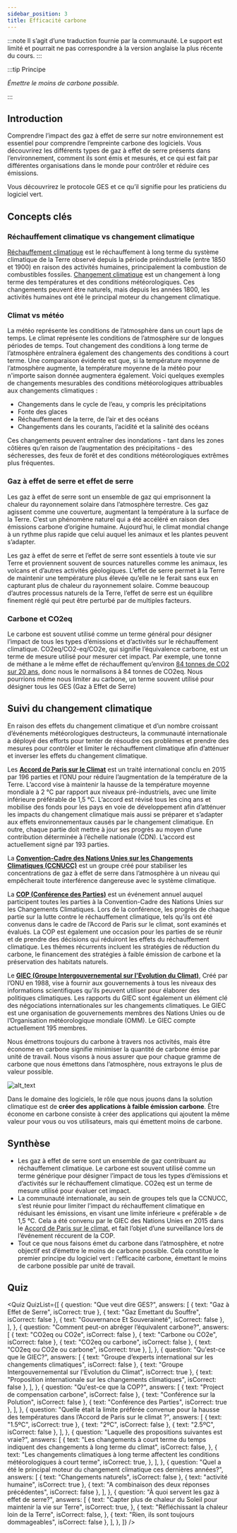 ```yaml
---
sidebar_position: 3
title: Efficacité carbone
---
```



:::note
Il s’agit d’une traduction fournie par la communauté. Le support est limité et pourrait ne pas correspondre à la version anglaise la plus récente du cours.
:::

:::tip Principe

_Émettre le moins de carbone possible._

:::

## Introduction

Comprendre l’impact des gaz à effet de serre sur notre environnement est essentiel pour comprendre l’empreinte carbone des logiciels. Vous découvrirez les différents types de gaz à effet de serre présents dans l’environnement, comment ils sont émis et mesurés, et ce qui est fait par différentes organisations dans le monde pour contrôler et réduire ces émissions.

Vous découvrirez le protocole GES et ce qu’il signifie pour les praticiens du logiciel vert.

## Concepts clés

### Réchauffement climatique vs changement climatique

[Réchauffement climatique](https://climate.nasa.gov/global-warming-vs-climate-change/) est le réchauffement à long terme du système climatique de la Terre observé depuis la période préindustrielle (entre 1850 et 1900) en raison des activités humaines, principalement la combustion de combustibles fossiles. [Changement climatique](https://climate.nasa.gov/global-warming-vs-climate-change/) est un changement à long terme des températures et des conditions météorologiques. Ces changements peuvent être naturels, mais depuis les années 1800, les activités humaines ont été le principal moteur du changement climatique.

### Climat vs météo

La météo représente les conditions de l’atmosphère dans un court laps de temps. Le climat représente les conditions de l’atmosphère sur de longues périodes de temps. Tout changement des conditions à long terme de l’atmosphère entraînera également des changements des conditions à court terme. Une comparaison évidente est que, si la température moyenne de l’atmosphère augmente, la température moyenne de la météo pour n'importe saison donnée augmentera également. Voici quelques exemples de changements mesurables des conditions météorologiques attribuables aux changements climatiques :

- Changements dans le cycle de l’eau, y compris les précipitations
- Fonte des glaces
- Réchauffement de la terre, de l’air et des océans
- Changements dans les courants, l’acidité et la salinité des océans

Ces changements peuvent entraîner des inondations - tant dans les zones côtières qu’en raison de l’augmentation des précipitations - des sécheresses, des feux de forêt et des conditions météorologiques extrêmes plus fréquentes.

### Gaz à effet de serre et effet de serre

Les gaz à effet de serre sont un ensemble de gaz qui emprisonnent la chaleur du rayonnement solaire dans l’atmosphère terrestre. Ces gaz agissent comme une couverture, augmentant la température à la surface de la Terre. C’est un phénomène naturel qui a été accéléré en raison des émissions carbone d’origine humaine. Aujourd’hui, le climat mondial change à un rythme plus rapide que celui auquel les animaux et les plantes peuvent s’adapter.

Les gaz à effet de serre et l’effet de serre sont essentiels à toute vie sur Terre et proviennent souvent de sources naturelles comme les animaux, les volcans et d’autres activités géologiques. L’effet de serre permet à la Terre de maintenir une température plus élevée qu’elle ne le ferait sans eux en capturant plus de chaleur du rayonnement solaire. Comme beaucoup d’autres processus naturels de la Terre, l’effet de serre est un équilibre finement réglé qui peut être perturbé par de multiples facteurs.

### Carbone et CO2eq

Le carbone est souvent utilisé comme un terme général pour désigner l’impact de tous les types d’émissions et d’activités sur le réchauffement climatique. CO2eq/CO2-eq/CO2e, qui signifie l’équivalence carbone, est un terme de mesure utilisé pour mesurer cet impact. Par exemple, une tonne de méthane a le même effet de réchauffement qu’environ [84 tonnes de CO2 sur 20 ans](https://energy.ec.europa.eu/topics/oil-gas-and-coal/methane-emissions_fr), donc nous le normalisons à 84 tonnes de CO2eq. Nous pourrions même nous limiter au carbone, un terme souvent utilisé pour désigner tous les GES (Gaz à Effet de Serre)

## Suivi du changement climatique

En raison des effets du changement climatique et d’un nombre croissant d’événements météorologiques destructeurs, la communauté internationale a déployé des efforts pour tenter de résoudre ces problèmes et prendre des mesures pour contrôler et limiter le réchauffement climatique afin d’atténuer et inverser les effets du changement climatique.

Les [**Accord de Paris sur le Climat**](https://unfccc.int/fr/a-propos-des-ndcs/l-accord-de-paris) est un traité international conclu en 2015 par 196 parties et l’ONU pour réduire l’augmentation de la température de la Terre. L’accord vise à maintenir la hausse de la température moyenne mondiale à 2 °C par rapport aux niveaux pré-industriels, avec une limite inférieure préférable de 1,5 °C. L’accord est révisé tous les cinq ans et mobilise des fonds pour les pays en voie de développement afin d’atténuer les impacts du changement climatique mais aussi se préparer et s’adapter aux effets environnementaux causés par le changement climatique. En outre, chaque partie doit mettre à jour ses progrès au moyen d’une contribution déterminée à l’échelle nationale (CDN). L’accord est actuellement signé par 193 parties.

La [**Convention-Cadre des Nations Unies sur les Changements Climatiques (CCNUCC)**](https://unfccc.int/fr/processus-et-reunions/qu-est-ce-que-la-ccnucc-la-convention-cadre-des-nations-unies-sur-les-changements-climatiques) est un groupe créé pour stabiliser les concentrations de gaz à effet de serre dans l’atmosphère à un niveau qui empêcherait toute interférence dangereuse avec le système climatique.

La [**COP (Conférence des Parties)**](https://unfccc.int/fr/process/bodies/supreme-bodies/conference-of-the-parties-cop) est un événement annuel auquel participent toutes les parties à la Convention-Cadre des Nations Unies sur les Changements Climatiques. Lors de la conférence, les progrès de chaque partie sur la lutte contre le réchauffement climatique, tels qu’ils ont été convenus dans le cadre de l’Accord de Paris sur le climat, sont examinés et évalués. La COP est également une occasion pour les parties de se réunir et de prendre des décisions qui réduiront les effets du réchauffement climatique. Les thèmes récurrents incluent les stratégies de réduction du carbone, le financement des stratégies à faible émission de carbone et la préservation des habitats naturels.

Le [**GIEC (Groupe Intergouvernemental sur l'Evolution du Climat)**](https://www.ipcc.ch/languages-2/francais/), Créé par l’ONU en 1988, vise à fournir aux gouvernements à tous les niveaux des informations scientifiques qu’ils peuvent utiliser pour élaborer des politiques climatiques. Les rapports du GIEC sont également un élément clé des négociations internationales sur les changements climatiques. Le GIEC est une organisation de gouvernements membres des Nations Unies ou de l’Organisation météorologique mondiale (OMM). Le GIEC compte actuellement 195 membres.

Nous émettrons toujours du carbone à travers nos activités, mais être économe en carbone signifie minimiser la quantité de carbone émise par unité de travail. Nous visons à nous assurer que pour chaque gramme de carbone que nous émettons dans l’atmosphère, nous extrayons le plus de valeur possible.

![alt_text](./images/02_monitoring_climate_change.png "image_tooltip")

Dans le domaine des logiciels, le rôle que nous jouons dans la solution climatique est de **créer des applications à faible émission carbone**. Être économe en carbone consiste à créer des applications qui ajoutent la même valeur pour vous ou vos utilisateurs, mais qui émettent moins de carbone.

## Synthèse

- Les gaz à effet de serre sont un ensemble de gaz contribuant au réchauffement climatique. Le carbone est souvent utilisé comme un terme générique pour désigner l’impact de tous les types d’émissions et d’activités sur le réchauffement climatique. CO2eq est un terme de mesure utilisé pour évaluer cet impact.
- La communauté internationale, au sein de groupes tels que la CCNUCC, s’est réunie pour limiter l’impact du réchauffement climatique en réduisant les émissions, en visant une limite inférieure « préférable » de 1,5 °C. Cela a été convenu par le GIEC des Nations Unies en 2015 dans le [Accord de Paris sur le climat.](https://unfccc.int/fr/a-propos-des-ndcs/l-accord-de-paris) et fait l’objet d’une surveillance lors de l’événement réccurent de la COP.
- Tout ce que nous faisons émet du carbone dans l’atmosphère, et notre objectif est d’émettre le moins de carbone possible. Cela constitue le premier principe du logiciel vert : l’efficacité carbone, émettant le moins de carbone possible par unité de travail.

## Quiz

<Quiz
  QuizList={[
    {
      question: "Que veut dire GES?",
      answers: [
        { text: "Gaz à Effet de Serre", isCorrect: true },
        { text: "Gaz Emettant du Souffre", isCorrect: false },
        { text: "Gouvernance Et Souveraineté", isCorrect: false },
      ],
    },
    {
      question: "Comment peut-on abréger l’équivalent carbone?",
      answers: [
        { text: "CO2eq ou CO2e", isCorrect: false },
        { text: "Carbone ou CO2e", isCorrect: false },
        { text: "CO2eq ou carbone", isCorrect: false },
        { text: "CO2eq ou CO2e ou carbone", isCorrect: true },
      ],
    },
    {
      question: "Qu'est-ce que le GIEC?",
      answers: [
        { text: "Groupe d’experts international sur les changements climatiques", isCorrect: false },
        { text: "Groupe Intergouvernemental sur l'Evolution du Climat", isCorrect: true },
        { text: "Proposition internationale sur les changements climatiques", isCorrect: false },
      ],
    },
    {
      question: "Qu'est-ce que la COP?",
      answers: [
        { text: "Project de compensation carbone", isCorrect: false },
        { text: "Conférence sur la Polution", isCorrect: false },
        { text: "Conférence des Parties", isCorrect: true },
      ],
    },
    {
      question:
        "Quelle était la limite préférée convenue pour la hausse des températures dans l’Accord de Paris sur le climat ?",
      answers: [
        { text: "1.5ºC", isCorrect: true },
        { text: "2ºC", isCorrect: false },
        { text: "2.5ºC", isCorrect: false },
      ],
    },
    {
      question: "Laquelle des propositions suivantes est vraie?",
      answers: [
        {
          text: "Les changements à court terme du temps indiquent des changements à long terme du climat",
          isCorrect: false,
        },
        {
          text: "Les changements climatiques à long terme affectent les conditions météorologiques à court terme",
          isCorrect: true,
        },
      ],
    },
    {
      question:
        "Quel a été le principal moteur du changement climatique ces dernières années?",
      answers: [
        { text: "Changements naturels", isCorrect: false },
        { text: "activité humaine", isCorrect: true },
        { text: "A combinaison des deux réponses précédentes", isCorrect: false },
      ],
    },
    {
      question: "À quoi servent les gaz à effet de serre?",
      answers: [
        {
          text: "Capter plus de chaleur du Soleil pour maintenir la vie sur Terre",
          isCorrect: true,
        },
        {
          text: "Réfléchissant la chaleur loin de la Terre",
          isCorrect: false,
        },
        { text: "Rien, ils sont toujours dommageables", isCorrect: false },
      ],
    },
  ]}
/>
